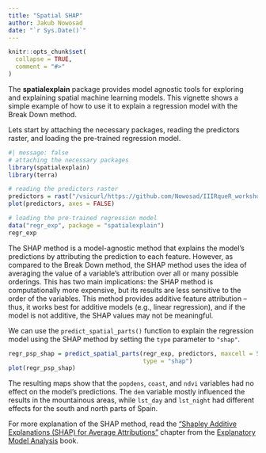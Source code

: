 ```yaml
---
title: "Spatial SHAP"
author: Jakub Nowosad
date: "`r Sys.Date()`"
---
```


```r
knitr::opts_chunk$set(
  collapse = TRUE,
  comment = "#>"
)
```

The **spatialexplain** package provides model agnostic tools for exploring and explaining spatial machine learning models. 
This vignette shows a simple example of how to use it to explain a regression model with the Break Down method.

Lets start by attaching the necessary packages, reading the predictors raster, and loading the pre-trained regression model.

```r
#| message: false
# attaching the necessary packages
library(spatialexplain)
library(terra)

# reading the predictors raster
predictors = rast("/vsicurl/https://github.com/Nowosad/IIIRqueR_workshop_materials/raw/refs/heads/main/data/predictors.tif")
plot(predictors, axes = FALSE)

# loading the pre-trained regression model
data("regr_exp", package = "spatialexplain")
regr_exp
```

The SHAP method is a model-agnostic method that explains the model's predictions by attributing the prediction to each feature.
However, as compared to the Break Down method, the SHAP method uses the idea of averaging the value of a variable’s attribution over all or many possible orderings.
This has two main implications: the SHAP method is computationally more expensive, but its results are less sensitive to the order of the variables.
This method provides additive feature attribution -- thus, it works best for additive models (e.g., linear regression), and if the model is not additive, the SHAP values may not be meaningful.

We can use the `predict_spatial_parts()` function to explain the regression model using the SHAP method by setting the `type` parameter to `"shap"`.

```r
regr_psp_shap = predict_spatial_parts(regr_exp, predictors, maxcell = 500,
                                      type = "shap")
plot(regr_psp_shap)
```

The resulting maps show that the `popdens`, `coast`, and `ndvi` variables had no effect on the model's predictions.
The `dem` variable mostly influenced the results in the mountainous areas, while `lst_day` and `lst_night` had different effects for the south and north parts of Spain.

For more explanation of the SHAP method, read the ["Shapley Additive Explanations (SHAP) for Average Attributions"](https://ema.drwhy.ai/shapley.html) chapter from the [Explanatory Model Analysis](https://ema.drwhy.ai/) book.
